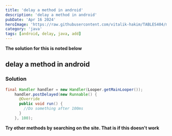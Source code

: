 ```yaml
---
title: 'delay a method in android'
description: 'delay a method in android'
pubDate: 'Apr 16 2024'
heroImage: 'https://raw.githubusercontent.com/vitalik-hakim/TABLES404/main/error_b/java.png'
category: 'java'
tags: [android, delay, java, add]
---
```


**The solution for this is noted below**

## delay a method in android

### Solution

```java
final Handler handler = new Handler(Looper.getMainLooper());
    handler.postDelayed(new Runnable() {
      @Override
      public void run() {
        //Do something after 100ms
      }
    }, 100);
```

**Try other methods by searching on the site. That is if this doesn't work**
